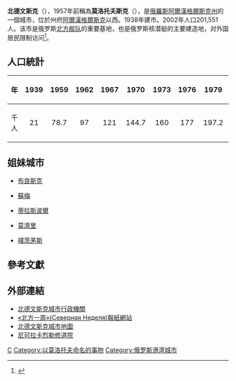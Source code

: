 {{Infobox Russian inhabited locality
|en_name=Severodvinsk
|ru_name=Северодвинск
|image_skyline=Lomonosova st..jpg
|image_caption=北德文斯克罗蒙诺索夫街
|coordinates={{Coord|64|34|N|39|52|E|region:RU|display=it}}
|pushpin_label_position=bottom
|pushpin_map=European Russia
|image_coa=Coat of Arms of Severodvinsk.svg
|coa_caption=
|image_flag=
|flag_caption=
|anthem=[[Anthem_of_Severodvinsk|Anthem of Severodvinsk]]
|anthem_ref=<ref name="Anthem">Decision #123</ref>
|holiday=7月最後一個星期日
|holiday_ref=<ref name="Charter1_3">Charter of Severodvinsk, Article 1.3</ref>
|federal_subject=[[阿尔汉格尔斯克州|阿尔汉格尔斯克州]]
|federal_subject_ref=<ref name="ATSLaw15_1_1">Law #65-5-OZ, Article 15.1.1</ref>
|adm_data_as_of=2013年6月

|inhabloc_cat=城市
|inhabloc_cat_ref=<ref name="OKATO">{{OKATO reference|11 430 005}}</ref>
|inhabloc_type=
|inhabloc_type_ref=
|mun_data_as_of=2014年4月
|urban_okrug_jur_ref=<ref name="ArkhangelskO_mun">Oblast Law #258-vneoch.-OZ</ref>

|leader_title=市長
|leader_title_ref=<ref name="Charter33_1_2">Charter of Severodvinsk, Article 33.1.2</ref>
|leader_name=[[Mikhail_Gmyrin|Mikhail Gmyrin]]
|leader_name_ref=<ref name="LeaderName">Official website of the Administration of Severodvinsk. [http://www.severodvinsk.info/?idmenu=12 Mikhail Arkadyevich Gmyrin, Mayor of Severodvinsk] {{Wayback|url=http://www.severodvinsk.info/?idmenu=12 |date=20160303170243 }} {{ru icon}}</ref>
|
|area_of_what=
|area_as_of=
|area_km2=
|area_km2_ref=
|pop_2010census=192353
|pop_2010census_rank=第95位
|pop_2010census_ref=<ref name="2010Census">{{ru-pop-ref|2010Census}}</ref>
|pop_density=
|pop_density_as_of=
|pop_density_ref=
|pop_latest=
|pop_latest_date=
|pop_latest_ref=
|established_date=1936年
|established_title=
|established_date_ref=<ref name="ReferenceA">Severodvinsk—test of strength (Russian), "Pravda Severa" publishing house, 1998</ref>
|current_cat_date=
|current_cat_date_ref=
|prev_name1=Sudostroy
|prev_name1_date=1938
|prev_name1_ref=<ref name="ReferenceA" />
|prev_name2=Molotovsk
|prev_name2_date=1957
|prev_name2_ref=<ref name="ReferenceA" />

|postal_codes=164500–164502, 164504, 164505, 164507, 164509, 164510, 164512, 164514, 164515, 164518, 164520–164524, 164529
|dialing_codes=81842
|dialing_codes_ref=<ref>{{cite web|url=http://kodcity.ru/index.php?nn=447|script-title=ru:Телефонный код города Северодвинск|publisher=Коды городов|language=ru|accessdate=August 26, 2011|archive-date=2016-03-04|archive-url=https://web.archive.org/web/20160304041412/http://kodcity.ru/index.php?nn=447|dead-url=no}}</ref>
|website=http://www.severodvinsk.info
|website_ref
|date=November 2014
}}
'''北德文斯克'''（{{lang-ru|Северодвинск|Severodvinsk}}），1957年前稱為'''莫洛托夫斯克'''（{{lang|ru|Молотовск}}），是[[俄羅斯|俄羅斯]][[阿爾漢格爾斯克州|阿爾漢格爾斯克州]]的一個城市，位於州府[[阿爾漢格爾斯克|阿爾漢格爾斯克]]以西。1938年建市。2002年人口201,551人。该市是俄罗斯[[北方舰队|北方舰队]]的重要基地，也是俄罗斯核潜艇的主要建造地，对外国居民限制访问<ref>{{Cite web |url=http://m.stnn.cc/pcarticle/680593 |title=美外交官“迷路”擅入俄绝密基地所在地 俄发出抗议 |accessdate=2019-10-18 |archive-date=2019-10-18 |archive-url=https://web.archive.org/web/20191018114822/http://m.stnn.cc/pcarticle/680593 |dead-url=no }}</ref>。

== 人口統計 ==

{| class="wikitable"
|- bgcolor="#eeeeee"
 !  年  !! 1939 !! 1959 !! 1962 !! 1967 !! 1970 !! 1973 !! 1976 !! 1979 !! 1982 !! 1986 !! 1989 !! 1992 !! 1996 !!1998  !! 2003 !! 2005 !! 2007
|-
|align="center"|千人
|align="center"|21
|align="center"|78.7
|align="center"|97
|align="center"|121
|align="center"|144.7
|align="center"|160
|align="center"|177
|align="center"|197.2
|align="center"|214
|align="center"|234
|align="center"|248.7
|align="center"|249.8
|align="center"|238.7
|align="center"|233.8
|align="center"|201.6
|align="center"|197.4
|align="center"|195.1
|}

== 姐妹城市 ==
* {{RUS}}[[布良斯克|布良斯克]]
* {{UKR}}[[蘇梅|蘇梅]]
* {{MOL}}[[蒂拉斯波爾|蒂拉斯波爾]]
* {{BLR}}[[莫濟里|莫濟里]]
* {{USA}}[[朴次茅斯_(新罕布什尔州)|樸茨茅斯]]

==參考文獻==
{{reflist}}

== 外部連結 ==
{{Commonscat|Severodvinsk}}
* [http://www.severodvinsk.info/ 北德文斯克城市行政機關]{{Wayback|url=http://www.severodvinsk.info/ |date=20080706141853 }}{{ru}}
* [http://www.vdvsn.ru/ «北方一周»(Северная Неделя)報紙網站]{{Wayback|url=http://www.vdvsn.ru/ |date=20080619081434 }}{{ru}}
* [http://map.sevcity.ru/ 北德文斯克城市地圖]{{Wayback|url=http://map.sevcity.ru/ |date=20080617191528 }}{{ru}}
* [http://www.towns.ru/other/nikkor.html 尼可拉卡烈勒修道院]{{Wayback|url=http://www.towns.ru/other/nikkor.html |date=20110826102353 }}{{ru}}

{{Cities and towns in Arkhangelsk Oblast}}
[[Category:阿爾漢格爾斯克州城市|С]]
[[Category:以莫洛托夫命名的事物|Category:以莫洛托夫命名的事物]]
[[Category:俄罗斯港湾城市|Category:俄罗斯港湾城市]]